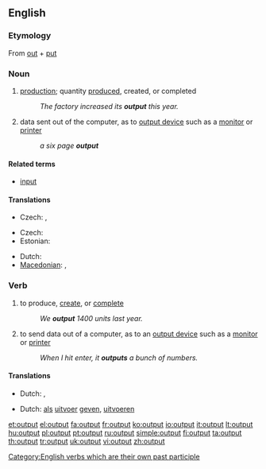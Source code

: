 ==English==
{{wikipedia}}
===Etymology===
From [[out]] + [[put]]

===Noun===
{{en-noun|s|-}}

# {{economics}} [[production]]; quantity [[produce]]d, created, or completed
#: ''The factory increased its '''output''' this year.''
# {{computing}} data sent out of the computer, as to [[output device]] such as a [[monitor]] or [[printer]]
#: ''a six page '''output'''''

====Related terms====
* [[input]]

====Translations====
{{trans-top|production; quantity produced, created, or completed}}
* Czech: {{t-|cs|výstup|m}}, {{t-|cs|produkce|f}}
{{trans-mid}}
{{trans-bottom}}

{{trans-top|data sent out of the computer}}
* Czech: {{t-|cs|výstup|m}}
* Estonian: {{t|et|väljund}}
{{trans-mid}}
* Dutch: {{t-|nl|uitvoer}}
* [[Macedonian]]: {{t|mk|излезен податок|m|tr=ízlezen pódatok|sc=Cyrl}},  {{t|mk|излезни податоци|p|tr=ízlezni podátoci|sc=Cyrl}}
{{trans-bottom}}

===Verb===
{{en-verb|outputs|outputting|output}}

# {{economics}} to produce, [[create]], or [[complete]]
#: ''We '''output''' 1400 units last year.''
# {{computing}} to send data out of a computer, as to an [[output device]] such as a [[monitor]] or [[printer]]
#: ''When I hit enter, it '''outputs''' a bunch of numbers.''

====Translations====
{{trans-top|produce or create}}
* Dutch: {{t-|nl|produceren}}, {{t-|nl|opleveren}}
{{trans-mid}}
{{trans-bottom}}

{{trans-top|send data to out of a computer}}
* Dutch: [[als]] [[uitvoer]] [[geven]], [[uitvoeren]]
{{trans-mid}}
{{trans-bottom}}

[[Category:English verbs which are their own past participle]]

[[et:output]]
[[el:output]]
[[fa:output]]
[[fr:output]]
[[ko:output]]
[[io:output]]
[[it:output]]
[[lt:output]]
[[hu:output]]
[[pl:output]]
[[pt:output]]
[[ru:output]]
[[simple:output]]
[[fi:output]]
[[ta:output]]
[[th:output]]
[[tr:output]]
[[uk:output]]
[[vi:output]]
[[zh:output]]
